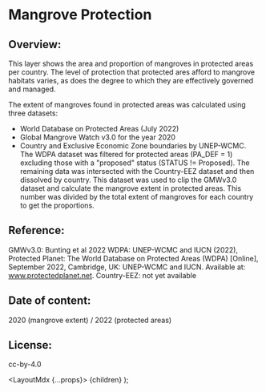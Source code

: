 
# Mangrove Protection

## Overview:

This layer shows the area and proportion of mangroves in protected areas per country. The level of protection that protected ares afford to mangrove habitats varies, as does the degree to which they are effectively governed and managed.

The extent of mangroves found in protected areas was calculated using three datasets:
- World Database on Protected Areas (July 2022)
- Global Mangrove Watch v3.0 for the year 2020
- Country and Exclusive Economic Zone boundaries by UNEP-WCMC.
The WDPA dataset was filtered for protected areas (PA_DEF = 1) excluding those with a "proposed" status (STATUS != Proposed). The remaining data was intersected with the Country-EEZ dataset and then dissolved by country. This dataset was used to clip the GMWv3.0 dataset and calculate the mangrove extent in protected areas. This number was divided by the total extent of mangroves for each country to get the proportions.

## Reference:

GMWv3.0: Bunting et al 2022
WDPA: UNEP-WCMC and IUCN (2022), Protected Planet: The World Database on Protected Areas (WDPA) [Online], September 2022, Cambridge, UK: UNEP-WCMC and IUCN. Available at: <a href="www.protectedplanet.net" target="_blank" rel="noopener noreferrer">www.protectedplanet.net</a>.
Country-EEZ: not yet available

## Date of content:

2020 (mangrove extent) / 2022 (protected areas)

## License:

cc-by-4.0
  

  <LayoutMdx {...props}>
    {children}
  </LayoutMdx>
);